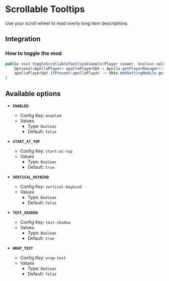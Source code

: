 # Scrollable Tooltips

Use your scroll wheel to read overly long item descriptions.

## Integration

### How to toggle the mod

```java
public void toggleScrollableTooltipsExample(Player viewer, boolean value) {
    Optional<ApolloPlayer> apolloPlayerOpt = Apollo.getPlayerManager().getPlayer(viewer.getUniqueId());
    apolloPlayerOpt.ifPresent(apolloPlayer -> this.modSettingModule.getOptions().set(apolloPlayer, ModScrollableTooltips.ENABLED, value));
}
```

## Available options

- __`ENABLED`__
    - Config Key: `enabled`
    - Values
        - Type: `Boolean`
        - Default: `false`

- __`START_AT_TOP`__
    - Config Key: `start-at-top`
    - Values
        - Type: `Boolean`
        - Default: `true`

- __`VERTICAL_KEYBIND`__
    - Config Key: `vertical-keybind`
    - Values
        - Type: `Boolean`
        - Default: `false`

- __`TEXT_SHADOW`__
    - Config Key: `text-shadow`
    - Values
        - Type: `Boolean`
        - Default: `true`

- __`WRAP_TEXT`__
    - Config Key: `wrap-text`
    - Values
        - Type: `Boolean`
        - Default: `false`

